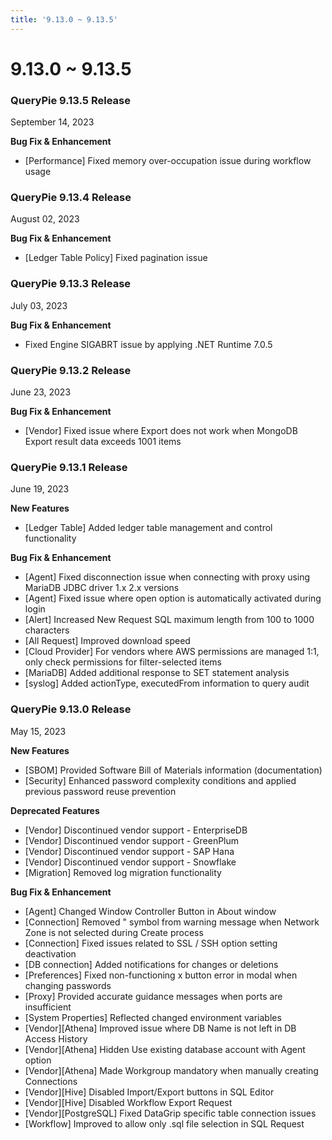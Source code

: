 ```yaml
---
title: '9.13.0 ~ 9.13.5'
---
```


# 9.13.0 ~ 9.13.5

### QueryPie 9.13.5 Release

September 14, 2023

**Bug Fix & Enhancement**

* [Performance] Fixed memory over-occupation issue during workflow usage


### QueryPie 9.13.4 Release

August 02, 2023

**Bug Fix & Enhancement**

* [Ledger Table Policy] Fixed pagination issue


### QueryPie 9.13.3 Release 

July 03, 2023

**Bug Fix & Enhancement**

* Fixed Engine SIGABRT issue by applying .NET Runtime 7.0.5


### QueryPie 9.13.2 Release 

June 23, 2023

**Bug Fix & Enhancement**

* [Vendor] Fixed issue where Export does not work when MongoDB Export result data exceeds 1001 items


### QueryPie 9.13.1 Release

June 19, 2023

**New Features**

* [Ledger Table] Added ledger table management and control functionality


**Bug Fix & Enhancement**

* [Agent] Fixed disconnection issue when connecting with proxy using MariaDB JDBC driver 1.x 2.x versions
* [Agent] Fixed issue where open option is automatically activated during login
* [Alert] Increased New Request SQL maximum length from 100 to 1000 characters
* [All Request] Improved download speed
* [Cloud Provider] For vendors where AWS permissions are managed 1:1, only check permissions for filter-selected items
* [MariaDB] Added additional response to SET statement analysis
* [syslog] Added actionType, executedFrom information to query audit


### QueryPie 9.13.0 Release

May 15, 2023

**New Features**

* [SBOM] Provided Software Bill of Materials information (documentation)
* [Security] Enhanced password complexity conditions and applied previous password reuse prevention


**Deprecated Features**

* [Vendor] Discontinued vendor support - EnterpriseDB
* [Vendor] Discontinued vendor support - GreenPlum
* [Vendor] Discontinued vendor support - SAP Hana
* [Vendor] Discontinued vendor support - Snowflake
* [Migration] Removed log migration functionality


**Bug Fix & Enhancement**

* [Agent] Changed Window Controller Button in About window
* [Connection] Removed " symbol from warning message when Network Zone is not selected during Create process
* [Connection] Fixed issues related to SSL / SSH option setting deactivation
* [DB connection] Added notifications for changes or deletions
* [Preferences] Fixed non-functioning x button error in modal when changing passwords
* [Proxy] Provided accurate guidance messages when ports are insufficient
* [System Properties] Reflected changed environment variables
* [Vendor][Athena] Improved issue where DB Name is not left in DB Access History
* [Vendor][Athena] Hidden Use existing database account with Agent option
* [Vendor][Athena] Made Workgroup mandatory when manually creating Connections
* [Vendor][Hive] Disabled Import/Export buttons in SQL Editor
* [Vendor][Hive] Disabled Workflow Export Request
* [Vendor][PostgreSQL] Fixed DataGrip specific table connection issues
* [Workflow] Improved to allow only .sql file selection in SQL Request


